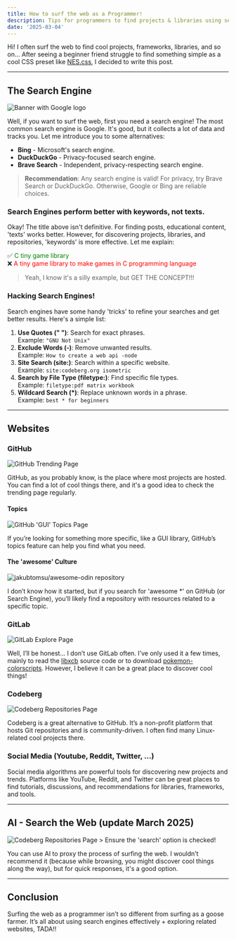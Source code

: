 ```yaml
---
title: How to surf the web as a Programmer!
description: Tips for programmers to find projects & libraries using search hacks, GitHub, and niche platforms. Surf smarter!
date: '2025-03-04'
---
```


Hi! I often surf the web to find cool projects, frameworks, libraries, and so on... After seeing a beginner friend struggle to find something simple as a cool CSS preset like [NES.css](https://nostalgic-css.github.io/NES.css/), I decided to write this post.

---

## The Search Engine

<Image src={Image2} alt='Banner with Google logo'/>

Well, if you want to surf the web, first you need a search engine! The most common search engine is Google. It's good, but it collects a lot of data and tracks you. Let me introduce you to some alternatives:

- **Bing** - Microsoft's search engine.
- **DuckDuckGo** - Privacy-focused search engine.
- **Brave Search** - Independent, privacy-respecting search engine.

> **Recommendation**: Any search engine is valid! For privacy, try Brave Search or DuckDuckGo. Otherwise, Google or Bing are reliable choices.

### Search Engines perform better with keywords, not texts.

Okay! The title above isn't definitive. For finding posts, educational content, 'texts' works better. However, for discovering projects, libraries, and repositories, 'keywords' is more effective. Let me explain:

✅ <span style="color:green">C tiny game library</span>\
❌ <span style="color:red">A tiny game library to make games in C programming language</span>

> Yeah, I know it's a silly example, but GET THE CONCEPT!!!

### Hacking Search Engines!

Search engines have some handy 'tricks' to refine your searches and get better results. Here's a simple list:

1. **Use Quotes (" ")**: Search for exact phrases.\
   Example: `"GNU Not Unix"`
2. **Exclude Words (-)**: Remove unwanted results.\
   Example: `How to create a web api -node`
3. **Site Search (site:)**: Search within a specific website.\
   Example: `site:codeberg.org isometric`
4. **Search by File Type (filetype:)**: Find specific file types.\
   Example: `filetype:pdf matrix workbook`
5. **Wildcard Search (*)**: Replace unknown words in a phrase.\
   Example: `best * for beginners`

---

## Websites

### GitHub

<Image src={Image3} alt='GitHub Trending Page'/>

GitHub, as you probably know, is the place where most projects are hosted. You can find a lot of cool things there, and it's a good idea to check the trending page regularly.

#### Topics

<Image src={Image7} alt="GitHub 'GUI' Topics Page"/>

If you’re looking for something more specific, like a GUI library, GitHub’s topics feature can help you find what you need.

#### The 'awesome' Culture

<Image src={Image6} alt="jakubtomsu/awesome-odin repository" />

I don’t know how it started, but if you search for 'awesome *' on GitHub (or Search Engine), you’ll likely find a repository with resources related to a specific topic.

### GitLab

<Image src={Image8} alt='GitLab Explore Page'/>

Well, I’ll be honest... I don’t use GitLab often. I’ve only used it a few times, mainly to read the [libxcb](https://gitlab.freedesktop.org/xorg/lib/libxcb) source code or to download [pokemon-colorscripts](https://gitlab.com/phoneybadger/pokemon-colorscripts). However, I believe it can be a great place to discover cool things!

### Codeberg

<Image src={Image4} alt='Codeberg Repositories Page'/>

Codeberg is a great alternative to GitHub. It’s a non-profit platform that hosts Git repositories and is community-driven. I often find many Linux-related cool projects there.

### Social Media (Youtube, Reddit, Twitter, ...)

Social media algorithms are powerful tools for discovering new projects and trends. Platforms like YouTube, Reddit, and Twitter can be great places to find tutorials, discussions, and recommendations for libraries, frameworks, and tools.

---

## AI - Search the Web (update March 2025)

<Image src={Image9} alt='Codeberg Repositories Page'/>
> Ensure the 'search' option is checked!

You can use AI to proxy the process of surfing the web. I wouldn’t recommend it (because while browsing, you might discover cool things along the way), but for quick responses, it's a good option.

---

## Conclusion

Surfing the web as a programmer isn’t so different from surfing as a goose farmer. It’s all about using search engines effectively + exploring related websites, TADA!!
